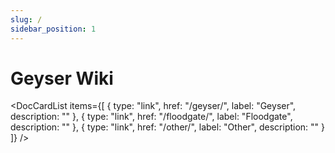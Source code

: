 ```yaml
---
slug: /
sidebar_position: 1
---
```


# Geyser Wiki


<DocCardList items={[
    {
      type: "link",
      href: "/geyser/",
      label: "Geyser",
      description: ""
    },
    {
      type: "link",
      href: "/floodgate/",
      label: "Floodgate",
      description: ""
    },
    {
      type: "link",
      href: "/other/",
      label: "Other",
      description: ""
    }
  ]} />